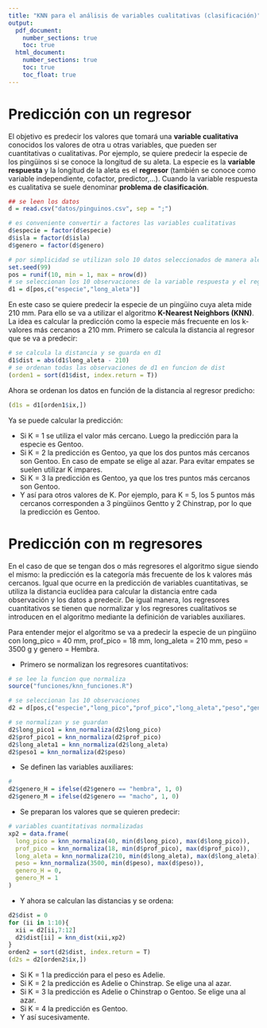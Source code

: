 ```yaml
---
title: "KNN para el análisis de variables cualitativas (clasificación)"
output: 
  pdf_document:
    number_sections: true
    toc: true
  html_document:
    number_sections: true
    toc: true
    toc_float: true
---
```


# Predicción con un regresor

El objetivo es predecir los valores que tomará una **variable cualitativa** conocidos los valores de otra u otras variables, que pueden ser cuantitativas o cualitativas. Por ejemplo, se quiere predecir la especie de los pingüinos si se conoce la longitud de su aleta. La especie es la **variable respuesta** y la longitud de la aleta es el **regresor** (también se conoce como variable independiente, cofactor, predictor,...). Cuando la variable respuesta es cualitativa se suele denominar **problema de clasificación**.

```r
## se leen los datos
d = read.csv("datos/pinguinos.csv", sep = ";")

# es conveniente convertir a factores las variables cualitativas
d$especie = factor(d$especie)
d$isla = factor(d$isla)
d$genero = factor(d$genero)
```

```r
# por simplicidad se utilizan solo 10 datos seleccionados de manera aleatoria
set.seed(99)
pos = runif(10, min = 1, max = nrow(d))
# se seleccionan los 10 observaciones de la variable respuesta y el regresor
d1 = d[pos,c("especie","long_aleta")]
```

En este caso se quiere predecir la especie de un pingüino cuya aleta mide 210 mm. Para ello se va a utilizar el algoritmo **K-Nearest Neighbors (KNN)**. La idea es calcular la predicción como la especie más frecuente en los k-valores más cercanos a 210 mm. Primero se calcula la distancia al regresor que se va a predecir:

```r
# se calcula la distancia y se guarda en d1
d1$dist = abs(d1$long_aleta - 210)
# se ordenan todas las observaciones de d1 en funcion de dist
(orden1 = sort(d1$dist, index.return = T))
```

Ahora se ordenan los datos en función de la distancia al regresor predicho:

```r
(d1s = d1[orden1$ix,])
```

Ya se puede calcular la predicción:

- Si K = 1 se utiliza el valor más cercano. Luego la predicción para la especie es Gentoo. 
- Si K = 2 la predicción es Gentoo, ya que los dos puntos más cercanos son Gentoo. En caso de empate se elige al azar. Para evitar empates se suelen utilizar K impares.
- Si K = 3 la predicción es Gentoo, ya que los tres puntos más cercanos son Gentoo.
- Y así para otros valores de K. Por ejemplo, para K = 5, los 5 puntos más cercanos corresponden a 3 pingüinos Gentto y 2 Chinstrap, por lo que la predicción es Gentoo.

# Predicción con m regresores

En el caso de que se tengan dos o más regresores el algoritmo sigue siendo el mismo: la predicción es la categoría más frecuente de los k valores más cercanos. Igual que ocurre en la predicción de variables cuantitativas, se utiliza la distancia euclídea para calcular la distancia entre cada observación y los datos a predecir. De igual manera, los regresores cuantitativos se tienen que normalizar y los regresores cualitativos se introducen en el algoritmo mediante la definición de variables auxiliares.

Para entender mejor el algoritmo se va a predecir la especie de un pingüino con long_pico = 40 mm, prof_pico = 18 mm, long_aleta = 210 mm, peso = 3500 g y genero = Hembra.

- Primero se normalizan los regresores cuantitativos:

```r
# se lee la funcion que normaliza
source("funciones/knn_funciones.R")
```

```r
# se seleccionan las 10 observaciones
d2 = d[pos,c("especie","long_pico","prof_pico","long_aleta","peso","genero")]
```

```r
# se normalizan y se guardan
d2$long_pico1 = knn_normaliza(d2$long_pico)
d2$prof_pico1 = knn_normaliza(d2$prof_pico)
d2$long_aleta1 = knn_normaliza(d2$long_aleta)
d2$peso1 = knn_normaliza(d2$peso)
```

- Se definen las variables auxiliares:

```r
#
d2$genero_H = ifelse(d2$genero == "hembra", 1, 0)
d2$genero_M = ifelse(d2$genero == "macho", 1, 0)
```

- Se preparan los valores que se quieren predecir:

```r
# variables cuantitativas normalizadas
xp2 = data.frame(
  long_pico = knn_normaliza(40, min(d$long_pico), max(d$long_pico)),
  prof_pico = knn_normaliza(18, min(d$prof_pico), max(d$prof_pico)),
  long_aleta = knn_normaliza(210, min(d$long_aleta), max(d$long_aleta)),
  peso = knn_normaliza(3500, min(d$peso), max(d$peso)),
  genero_H = 0,
  genero_M = 1
)
```

- Y ahora se calculan las distancias y se ordena:

```r
d2$dist = 0
for (ii in 1:10){
  xii = d2[ii,7:12]
  d2$dist[ii] = knn_dist(xii,xp2)
}
orden2 = sort(d2$dist, index.return = T)
(d2s = d2[orden2$ix,])
```

- Si K = 1 la predicción para el peso es Adelie. 
- Si K = 2 la predicción es Adelie o Chinstrap. Se elige una al azar.
- Si K = 3 la predicción es Adelie o Chinstrap o Gentoo. Se elige una al azar.
- Si K = 4 la predicción es Gentoo.
- Y así sucesivamente.



